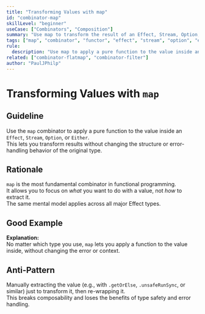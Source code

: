```yaml
---
title: "Transforming Values with map"
id: "combinator-map"
skillLevel: "beginner"
useCase: ["Combinators", "Composition"]
summary: "Use map to transform the result of an Effect, Stream, Option, or Either in a declarative, type-safe way."
tags: ["map", "combinator", "functor", "effect", "stream", "option", "either"]
rule:
  description: "Use map to apply a pure function to the value inside an Effect, Stream, Option, or Either."
related: ["combinator-flatmap", "combinator-filter"]
author: "PaulJPhilp"
---
```


# Transforming Values with `map`

## Guideline

Use the `map` combinator to apply a pure function to the value inside an `Effect`, `Stream`, `Option`, or `Either`.  
This lets you transform results without changing the structure or error-handling behavior of the original type.

## Rationale

`map` is the most fundamental combinator in functional programming.  
It allows you to focus on *what* you want to do with a value, not *how* to extract it.  
The same mental model applies across all major Effect types.

## Good Example

<Example path="./src/combinator-map.ts" />

**Explanation:**  
No matter which type you use, `map` lets you apply a function to the value inside, without changing the error or context.

## Anti-Pattern

Manually extracting the value (e.g., with `.getOrElse`, `.unsafeRunSync`, or similar) just to transform it, then re-wrapping it.  
This breaks composability and loses the benefits of type safety and error handling.